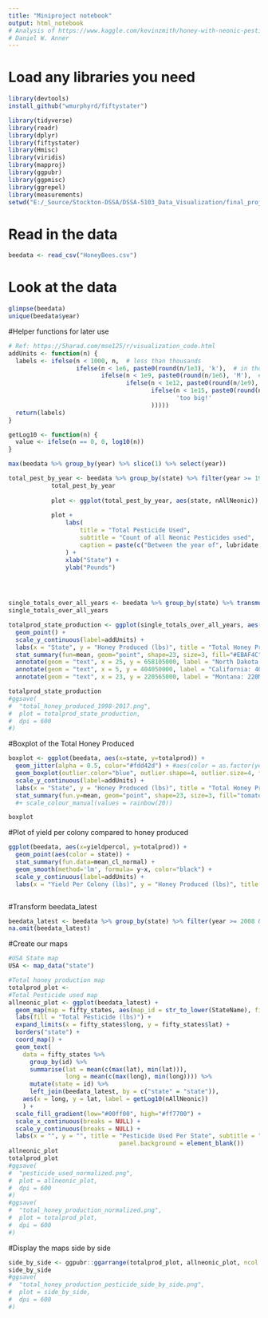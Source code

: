 ```yaml
---
title: "Miniproject notebook"
output: html_notebook
# Analysis of https://www.kaggle.com/kevinzmith/honey-with-neonic-pesticide Data
# Daniel W. Anner 
---
```

# Load any libraries you need
```r
library(devtools)
install_github("wmurphyrd/fiftystater")

library(tidyverse)
library(readr)
library(dplyr)
library(fiftystater)
library(Hmisc)
library(viridis)
library(mapproj)
library(ggpubr)
library(ggpmisc)
library(ggrepel)
library(measurements)
setwd("E:/_Source/Stockton-DSSA/DSSA-5103_Data_Visualization/final_project")
```

# Read in the data
```r
beedata <- read_csv("HoneyBees.csv")
```

# Look at the data
```r
glimpse(beedata)
unique(beedata$year)
```


#Helper functions for later use
```r
# Ref: https://5harad.com/mse125/r/visualization_code.html
addUnits <- function(n) {
  labels <- ifelse(n < 1000, n,  # less than thousands
                   ifelse(n < 1e6, paste0(round(n/1e3), 'k'),  # in thousands
                          ifelse(n < 1e9, paste0(round(n/1e6), 'M'),  # in millions
                                 ifelse(n < 1e12, paste0(round(n/1e9), 'B'), # in billions
                                        ifelse(n < 1e15, paste0(round(n/1e12), 'T'), # in trillions
                                               'too big!'
                                        )))))
  return(labels)
}

getLog10 <- function(n) {
  value <- ifelse(n == 0, 0, log10(n))
}
```

```r
max(beedata %>% group_by(year) %>% slice(1) %>% select(year))
```


```r
total_pest_by_year <- beedata %>% group_by(state) %>% filter(year >= 1994 & year <= 2008) %>% mutate(nAllNeonic=conv_unit(sum(nAllNeonic, na.rm = TRUE), 'kg', 'lbs')) %>% select(state, nAllNeonic)
            total_pest_by_year
            
            plot <- ggplot(total_pest_by_year, aes(state, nAllNeonic)) + geom_bar(stat="identity") + stat_summary(fun.data=mean_cl_normal) + geom_smooth(method='lm', formula= y~x, color="black") +  scale_y_continuous(label=addUnits)
            
            plot + 
                labs(
                    title = "Total Pesticide Used",
                    subtitle = "Count of all Neonic Pesticides used",
                    caption = paste(c("Between the year of", lubridate::year(input$dateRange[1]), "and", lubridate::year(input$dateRange[2])), collapse = " ")
                ) +
                xlab("State") +
                ylab("Pounds")


  
```

```r
single_totals_over_all_years <- beedata %>% group_by(state) %>% transmute(totalprod=sum(totalprod)) %>% slice(1)
single_totals_over_all_years

totalprod_state_production <- ggplot(single_totals_over_all_years, aes(x=state, y=totalprod, label = single_totals_over_all_years$state)) + 
  geom_point() + 
  scale_y_continuous(label=addUnits) + 
  labs(x = "State", y = "Honey Produced (lbs)", title = "Total Honey Produced Per State 1998-2017") +
  stat_summary(fun=mean, geom="point", shape=23, size=3, fill="#EBAF4C") +
  annotate(geom = "text", x = 25, y = 658105000, label = "North Dakota: 658Mil lbs", hjust = "left") +
  annotate(geom = "text", x = 5, y = 404050000, label = "California: 404Mil lbs", hjust = "left") +
  annotate(geom = "text", x = 23, y = 220565000, label = "Montana: 220Mil lbs", hjust = "left") 

totalprod_state_production
#ggsave(
#  "total_honey_produced_1998-2017.png",
#  plot = totalprod_state_production,
#  dpi = 600
#)
```


#Boxplot of the Total Honey Produced
```r
boxplot <- ggplot(beedata, aes(x=state, y=totalprod)) +
  geom_jitter(alpha = 0.5, color="#fdd42d") + #aes(color = as.factor(year))) +
  geom_boxplot(outlier.color="blue", outlier.shape=4, outlier.size=4, fill="#22c1c3")  +
  scale_y_continuous(label=addUnits) + 
  labs(x = "State", y = "Honey Produced (lbs)", title = "Total Honey Produced Per State") +
  stat_summary(fun.y=mean, geom="point", shape=23, size=3, fill="tomato")
  #+ scale_colour_manual(values = rainbow(20)) 

boxplot
```

#Plot of yield per colony compared to honey produced
```r
ggplot(beedata, aes(x=yieldpercol, y=totalprod)) +
  geom_point(aes(color = state)) +
  stat_summary(fun.data=mean_cl_normal) + 
  geom_smooth(method='lm', formula= y~x, color="black") + 
  scale_y_continuous(label=addUnits) +
  labs(x = "Yield Per Colony (lbs)", y = "Honey Produced (lbs)", title = "Yield Per Colony to Honey Produced")
```


```r

```

#Transform beedata_latest
```r
beedata_latest <- beedata %>% group_by(state) %>% filter(year >= 2008 & year <= 2020) %>% mutate(nAllNeonic = (2.2 * nAllNeonic)) %>% mutate(nAllNeonic = coalesce(nAllNeonic, 0)) %>% select(state, StateName, year, nAllNeonic, totalprod)
na.omit(beedata_latest)
```

#Create our maps
```r
#USA State map
USA <- map_data("state")

#Total honey production map
totalprod_plot <-
#Total Pesticide used map
allneonic_plot <- ggplot(beedata_latest) +
  geom_map(map = fifty_states, aes(map_id = str_to_lower(StateName), fill = getLog10(nAllNeonic))) +
  labs(fill = "Total Pesticide (lbs)") +
  expand_limits(x = fifty_states$long, y = fifty_states$lat) +
  borders("state") +
  coord_map() +
  geom_text(
    data = fifty_states %>%
      group_by(id) %>%
      summarise(lat = mean(c(max(lat), min(lat))),
                long = mean(c(max(long), min(long)))) %>%
      mutate(state = id) %>%
      left_join(beedata_latest, by = c("state" = "state")),
    aes(x = long, y = lat, label = getLog10(nAllNeonic))
    ) +
  scale_fill_gradient(low="#00ff00", high="#ff7700") +
  scale_x_continuous(breaks = NULL) +
  scale_y_continuous(breaks = NULL) +
  labs(x = "", y = "", title = "Pesticide Used Per State", subtitle = "Normalized with log10") + theme(legend.position = "bottom", 
                               panel.background = element_blank())
allneonic_plot
totalprod_plot
#ggsave(
#  "pesticide_used_normalized.png",
#  plot = allneonic_plot,
#  dpi = 600
#)
#ggsave(
#  "total_honey_production_normalized.png",
#  plot = totalprod_plot,
#  dpi = 600
#)

```

#Display the maps side by side
```r
side_by_side <- ggpubr::ggarrange(totalprod_plot, allneonic_plot, ncol = 2, nrow = 1)
side_by_side
#ggsave(
#  "total_honey_production_pesticide_side_by_side.png",
#  plot = side_by_side,
#  dpi = 600
#)
```